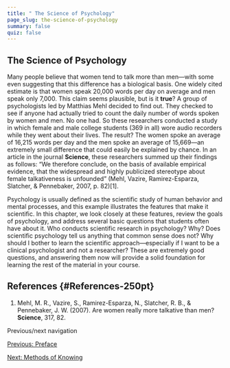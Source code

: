 ```yaml
---
title: " The Science of Psychology"
page_slug: the-science-of-psychology
summary: false
quiz: false
---
```

<section className="content-chunk" aria-labelledby="The-Science-of-Psychology-251pt" data-subsection-id="The-Science-of-Psychology-251pt" data-show-header="false">

<h2 className="sr-only" id="The-Science-of-Psychology-251pt">The Science of Psychology</h2>

Many people believe that women tend to talk more than men—with some even suggesting that this difference has a biological basis. One widely cited estimate is that women speak 20,000 words per day on average and men speak only 7,000. This claim seems plausible, but is it __true__? A group of psychologists led by Matthias Mehl decided to find out. They checked to see if anyone had actually tried to count the daily number of words spoken by women and men. No one had. So these researchers conducted a study in which female and male college students (369 in all) wore audio recorders while they went about their lives. The result? The women spoke an average of 16,215 words per day and the men spoke an average of 15,669—an extremely small difference that could easily be explained by chance. In an article in the journal __Science__, these researchers summed up their findings as follows: “We therefore conclude, on the basis of available empirical evidence, that the widespread and highly publicized stereotype about female talkativeness is unfounded” (Mehl, Vazire, Ramirez-Esparza, Slatcher, & Pennebaker, 2007, p. 82)\[1\].

Psychology is usually defined as the scientific study of human behavior and mental processes, and this example illustrates the features that make it scientific. In this chapter, we look closely at these features, review the goals of psychology, and address several basic questions that students often have about it. Who conducts scientific research in psychology? Why? Does scientific psychology tell us anything that common sense does not? Why should I bother to learn the scientific approach—especially if I want to be a clinical psychologist and not a researcher? These are extremely good questions, and answering them now will provide a solid foundation for learning the rest of the material in your course.

</section>

<section className="content-chunk" aria-labelledby="References-250pt" data-subsection-id="References-250pt" data-show-header="true">

## References \{#References-250pt}

1.  Mehl, M. R., Vazire, S., Ramirez-Esparza, N., Slatcher, R. B., & Pennebaker, J. W. (2007). Are women really more talkative than men? __Science__, 317, 82.

Previous/next navigation

[Previous: Preface](https://kpu.pressbooks.pub/psychmethods4e/front-matter/preface-4/ "Previous: Preface")

[Next: Methods of Knowing](https://kpu.pressbooks.pub/psychmethods4e/chapter/methods-of-knowing/ "Next: Methods of Knowing")

</section>

